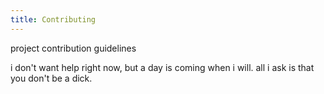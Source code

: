 ```yaml
---
title: Contributing
---
```


project contribution guidelines

i don't want help right now, but a day is coming when i will. all i ask is that you don't be a dick.

